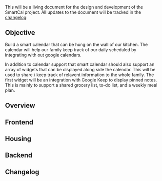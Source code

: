 
This will be a living document for the design and development of the SmartCal project. All updates to the document will be tracked in the [changelog](#changlog)

## Objective

Build a smart calendar that can be hung on the wall of our kitchen.
The calendar will help our family keep track of our daily scheduled
by integrating with out google calendars.

In addition to calendar support that smart calendar should also support an array of widgets
that can be displayed along side the calendar. This will be used to share /
keep track of relavent information to the whole family. The first widget will be an integration with
Google Keep to display pinned notes. This is mainly to support a shared grocery list, to-do list, and
a weekly meal plan.

## Overview


## Frontend

## Housing

## Backend

## Changelog

